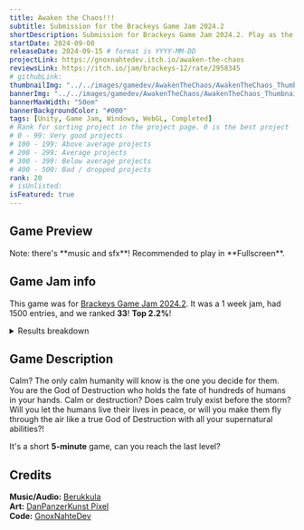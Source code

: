 ```yaml
---
title: Awaken the Chaos!!!
subtitle: Submission for the Brackeys Game Jam 2024.2
shortDescription: Submission for Brackeys Game Jam 2024.2. Play as the God of Chaos, unleashing your powers and terrorize humanity. Ranked 33 out of 1500 entries (Top 2.2%)!
startDate: 2024-09-08
releaseDate: 2024-09-15 # format is YYYY-MM-DD
projectLink: https://gnoxnahtedev.itch.io/awaken-the-chaos
reviewsLink: https://itch.io/jam/brackeys-12/rate/2958345
# githubLink: 
thumbnailImg: "../../images/gamedev/AwakenTheChaos/AwakenTheChaos_Thumbnail.png"
bannerImg: "../../images/gamedev/AwakenTheChaos/AwakenTheChaos_Thumbnail.png"
bannerMaxWidth: "50em"
bannerBackgroundColor: "#000"
tags: [Unity, Game Jam, Windows, WebGL, Completed]
# Rank for sorting project in the project page. 0 is the best project
# 0 - 99: Very good projects
# 100 - 199: Above average projects 
# 200 - 299: Average projects
# 300 - 399: Below average projects
# 400 - 500: Bad / dropped projects
rank: 20
# isUnlisted:
isFeatured: true
---
```

 
## Game Preview
<ItchGameEmbed itchLink="https://itch.io/embed-upload/11481944?color=020202" projectName="Awaken the Chaos"/>
Note: there's **music and sfx**! Recommended to play in **Fullscreen**.

## Game Jam info

This game was for [Brackeys Game Jam 2024.2](https://itch.io/jam/brackeys-12). It was a 1 week jam, had 1500 entries, and we ranked **33**! **Top 2.2%**!

<details>
<summary>Results breakdown</summary>

| Criteria    | Rank | Score |
| ----------- | :---:| :---: |
| Overall     | 33   | 3.877 |
| Audio       | 25   | 4.000 |
| Game Design | 27   | 4.000 |
| Fun         | 39   | 3.957 |
| Innovation  | 67   | 3.739 |
| Graphics    | 126  | 4.043 |
| Theme       | 262  | 3.522 |

Ranked from **23** ratings. Score is adjusted from raw score by the median number of ratings per game in the jam.
</details>

## Game Description
Calm? The only calm humanity will know is the one you decide for them. You are the God of Destruction who holds the fate of hundreds of humans in your hands. Calm or destruction? Does calm truly exist before the storm? Will you let the humans live their lives in peace, or will you make them fly through the air like a true God of Destruction with all your supernatural abilities?!

It's a short **5-minute** game, can you reach the last level?

## Credits
**Music/Audio:** [Berukkula](https://euphimir.itch.io/)   
**Art:** [DanPanzerKunst Pixel](https://danpanzerkunst-pixel.itch.io/)  
**Code:** [GnoxNahteDev](https://gnoxnahtedev.itch.io/)